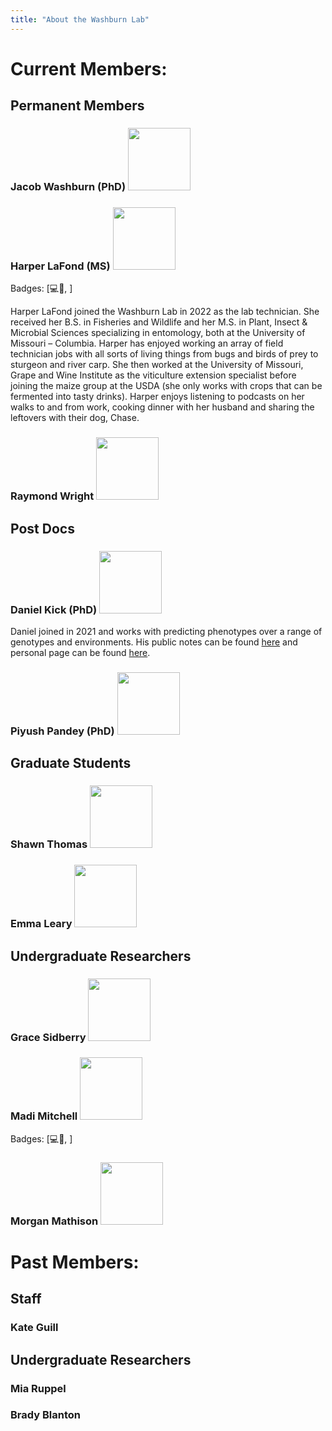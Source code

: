 ```yaml
---
title: "About the Washburn Lab"
---
```


# Current Members:

## Permanent Members

### Jacob Washburn (PhD) ![](people/JacobWashburn/JacobDWashburn.jpg){width="100"}


### Harper LaFond (MS) ![](people/HarperLaFond/HarperLaFond.jpg){width="100"}

Badges: \[💻🧙, \]

Harper LaFond joined the Washburn Lab in 2022 as the lab technician. She received her B.S. in Fisheries and Wildlife and her M.S. in Plant, Insect & Microbial Sciences specializing in entomology, both at the University of Missouri – Columbia. Harper has enjoyed working an array of field technician jobs with all sorts of living things from bugs and birds of prey to sturgeon and river carp. She then worked at the University of Missouri, Grape and Wine Institute as the viticulture extension specialist before joining the maize group at the USDA (she only works with crops that can be fermented into tasty drinks). Harper enjoys listening to podcasts on her walks to and from work, cooking dinner with her husband and sharing the leftovers with their dog, Chase. 

### Raymond Wright ![](people/GenericPerson/GenericPerson.png){width="100"}


## Post Docs

### Daniel Kick (PhD) ![](people/DanielKick/DanielKick.png){width="100"}

Daniel joined in 2021 and works with predicting phenotypes over a range of genotypes and environments. His public notes can be found [here](/posts/DanielKick/index.html) and personal page can be found [here](www.danielkick.com).

### Piyush Pandey (PhD) ![](people/PiyushPandy/PiyushPandy.jpg){width="100"}


## Graduate Students

### Shawn Thomas ![](people/ShawnThomas/ShawnThomas.jpg){width="100"}

### Emma Leary ![](people/GenericPerson/GenericPerson.png){width="100"}

## Undergraduate Researchers

### Grace Sidberry ![](people/GraceSidberry/GraceSidberry.jpg){width="100"}

### Madi Mitchell ![](people/MadiMitchell/MadiMitchell.jpg){width="100"}

Badges: \[💻🧙, \]

### Morgan Mathison ![](people/GenericPerson/GenericPerson.png){width="100"}

# Past Members:

## Staff

### Kate Guill

## Undergraduate Researchers

### Mia Ruppel

### Brady Blanton
